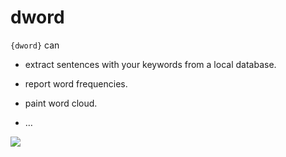 # dword

`{dword}` can

- extract sentences with your keywords from a local database.

- report word frequencies.

- paint word cloud.

- ...



![](./img/dword.png)
